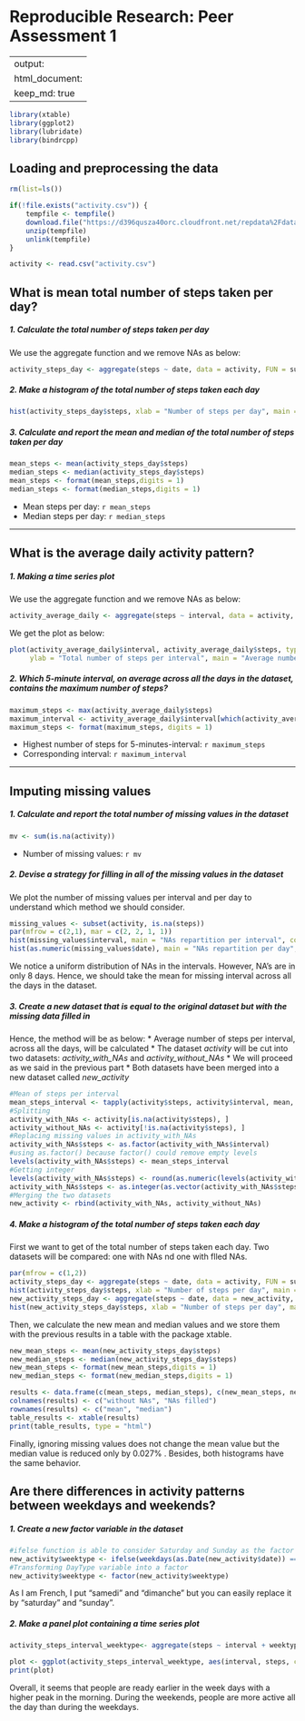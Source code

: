 # Reproducible Research: Peer Assessment 1

---
output: 
  html_document:
    keep_md: true
---

```r
library(xtable)
library(ggplot2)
library(lubridate)
library(bindrcpp)
```

## Loading and preprocessing the data

```r
rm(list=ls())

if(!file.exists("activity.csv")) {
    tempfile <- tempfile()
    download.file("https://d396qusza40orc.cloudfront.net/repdata%2Fdata%2Factivity.zip")
    unzip(tempfile)
    unlink(tempfile)
}

activity <- read.csv("activity.csv")
```

## What is mean total number of steps taken per day?

##### 1. Calculate the total number of steps taken per day

We use the aggregate function and we remove NAs as below:

```r
activity_steps_day <- aggregate(steps ~ date, data = activity, FUN = sum, na.rm = TRUE)
```

##### 2. Make a histogram of the total number of steps taken each day

```r
hist(activity_steps_day$steps, xlab = "Number of steps per day", main = "Total number of steps per day",col="grey")
```

##### 3. Calculate and report the mean and median of the total number of steps taken per day

```r
mean_steps <- mean(activity_steps_day$steps)
median_steps <- median(activity_steps_day$steps)
mean_steps <- format(mean_steps,digits = 1)
median_steps <- format(median_steps,digits = 1)
```

* Mean steps per day: `r mean_steps`
* Median steps per day:  `r median_steps`

-----


## What is the average daily activity pattern?

##### 1. Making a time series plot

We use the aggregate function and we remove NAs as below:

```r
activity_average_daily <- aggregate(steps ~ interval, data = activity, FUN = mean, na.rm = TRUE)
```

We get the plot as below:

```r
plot(activity_average_daily$interval, activity_average_daily$steps, type = "l", col = "grey", xlab = "Intervals",
     ylab = "Total number of steps per interval", main = "Average number of steps taken, averaged across all days") 
```

##### 2. Which 5-minute interval, on average across all the days in the dataset, contains the maximum number of steps?

```r
maximum_steps <- max(activity_average_daily$steps)
maximum_interval <- activity_average_daily$interval[which(activity_average_daily$steps == maximum_steps)]
maximum_steps <- format(maximum_steps, digits = 1)
```

* Highest number of steps for 5-minutes-interval: `r maximum_steps`
* Corresponding interval:  `r maximum_interval`

----



## Imputing missing values

##### 1. Calculate and report the total number of missing values in the dataset

```r
mv <- sum(is.na(activity))
```

* Number of missing values: `r mv`

##### 2. Devise a strategy for filling in all of the missing values in the dataset

We plot the number of missing values per interval and per day to understand which method we should consider.

```r
missing_values <- subset(activity, is.na(steps))
par(mfrow = c(2,1), mar = c(2, 2, 1, 1))
hist(missing_values$interval, main = "NAs repartition per interval", col = "grey")
hist(as.numeric(missing_values$date), main = "NAs repartition per day", breaks = 80, col="grey")
```
We notice a uniform distribution of NAs in the intervals. However, NA's are in only 8 days. Hence, we should take the mean for missing interval across all the days in the dataset.

##### 3. Create a new dataset that is equal to the original dataset but with the missing data filled in

Hence, the method will be as below:
* Average number of steps per interval, across all the days, will be calculated
* The dataset _activity_ will be cut into two datasets: _activity_with_NAs_ and _activity_without_NAs_
* We will proceed as we said in the previous part
* Both datasets have been merged into a new dataset called _new_activity_

```r
#Mean of steps per interval
mean_steps_interval <- tapply(activity$steps, activity$interval, mean, na.rm = TRUE)
#Splitting
activity_with_NAs <- activity[is.na(activity$steps), ]
activity_without_NAs <- activity[!is.na(activity$steps), ]
#Replacing missing values in activity_with_NAs
activity_with_NAs$steps <- as.factor(activity_with_NAs$interval)
#using as.factor() because factor() could remove empty levels
levels(activity_with_NAs$steps) <- mean_steps_interval
#Getting integer 
levels(activity_with_NAs$steps) <- round(as.numeric(levels(activity_with_NAs$steps)))
activity_with_NAs$steps <- as.integer(as.vector(activity_with_NAs$steps))
#Merging the two datasets
new_activity <- rbind(activity_with_NAs, activity_without_NAs)
```

##### 4. Make a histogram of the total number of steps taken each day 

First we want to get of the total number of steps taken each day. Two datasets will be compared: one with NAs nd one with flled NAs.

```r
par(mfrow = c(1,2))
activity_steps_day <- aggregate(steps ~ date, data = activity, FUN = sum, na.rm = TRUE)
hist(activity_steps_day$steps, xlab = "Number of steps per day", main = "Steps / Day (without NAs)",col="grey")
new_activity_steps_day <- aggregate(steps ~ date, data = new_activity, FUN = sum, na.rm = TRUE)
hist(new_activity_steps_day$steps, xlab = "Number of steps per day", main = "Steps / Day (NAs filled)", col = "green")
```

Then, we calculate the new mean and median values and we store them with the previous results in a table with the package xtable.

```r
new_mean_steps <- mean(new_activity_steps_day$steps)
new_median_steps <- median(new_activity_steps_day$steps)
new_mean_steps <- format(new_mean_steps,digits = 1)
new_median_steps <- format(new_median_steps,digits = 1)

results <- data.frame(c(mean_steps, median_steps), c(new_mean_steps, new_median_steps))
colnames(results) <- c("without NAs", "NAs filled")
rownames(results) <- c("mean", "median")
table_results <- xtable(results)
print(table_results, type = "html")
```

Finally, ignoring missing values does not change the mean value but the median value is reduced only by 0.027% . Besides, both histograms have the same behavior.


## Are there differences in activity patterns between weekdays and weekends?


##### 1. Create a new factor variable in the dataset

```r
#ifelse function is able to consider Saturday and Sunday as the factor level "weekend" and all the others as "weekday"
new_activity$weektype <- ifelse(weekdays(as.Date(new_activity$date)) == "samedi" | weekdays(as.Date(new_activity$date)) == "dimanche", "weekend", "weekday")
#Transforming DayType variable into a factor
new_activity$weektype <- factor(new_activity$weektype)
```

As I am French, I put "samedi" and "dimanche" but you can easily replace it by "saturday" and "sunday".

##### 2. Make a panel plot containing a time series plot

```r
activity_steps_interval_weektype<- aggregate(steps ~ interval + weektype, data = new_activity, FUN = mean)
```

```r
plot <- ggplot(activity_steps_interval_weektype, aes(interval, steps, color = weektype)) + geom_line() + facet_grid(weektype~.) + facet_wrap(~weektype, ncol = 1, nrow = 2) + labs(x = "Intervals", y = "Average number of steps", title = "Activity")
print(plot)
```

Overall, it seems that people are ready earlier in the week days with a higher peak in the morning. During the weekends, people are more active all the day than during the weekdays.

